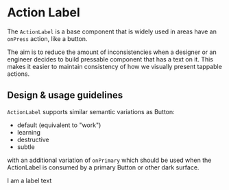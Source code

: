 
<Meta title="Components/Actions/ActionLabel/Docs" component={ActionLabel} />

# Action Label

The `ActionLabel` is a base component that is widely used in areas have an
`onPress` action, like a button.

The aim is to reduce the amount of inconsistencies when a designer or an
engineer decides to build pressable component that has a text on it. This makes
it easier to maintain consistency of how we visually present tappable actions.

## Design & usage guidelines

`ActionLabel` supports similar semantic variations as Button:

- default (equivalent to "work")
- learning
- destructive
- subtle

with an additional variation of `onPrimary` which should be used when the
ActionLabel is consumed by a primary Button or other dark surface.

<Canvas>
  <ActionLabel>I am a label text</ActionLabel>
</Canvas>
